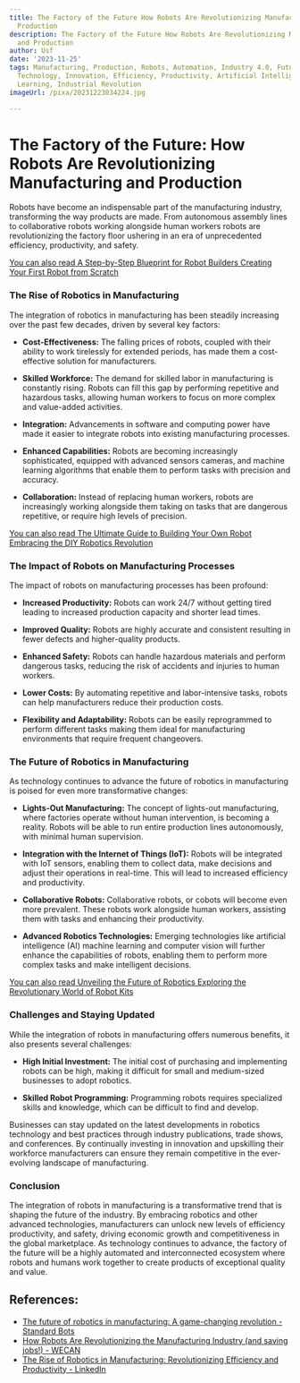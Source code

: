 ```yaml
---
title: The Factory of the Future How Robots Are Revolutionizing Manufacturing and
  Production
description: The Factory of the Future How Robots Are Revolutionizing Manufacturing
  and Production
author: Usf
date: '2023-11-25'
tags: Manufacturing, Production, Robots, Automation, Industry 4.0, Future of Work,
  Technology, Innovation, Efficiency, Productivity, Artificial Intelligence, Machine
  Learning, Industrial Revolution
imageUrl: /pixa/20231223034224.jpg

---
```

#  The  Factory of the Future: How Robots Are Revolutionizing  Manufacturing and Production

Robots have become an indispensable part of the manufacturing industry, transforming the way products are made. From autonomous assembly lines to collaborative robots working alongside human  workers robots are revolutionizing the factory floor ushering in  an era of unprecedented efficiency, productivity, and  safety.

[You can also read A Step-by-Step Blueprint for  Robot  Builders Creating Your First Robot from Scratch](A%20Step-by-Step%20Blueprint%20for%20Robot%20Builders%20Creating%20Your%20First%20Robot%20from%20Scratch)


### The Rise of Robotics in Manufacturing

The integration of robotics in manufacturing has been steadily  increasing over the past  few decades, driven by several key factors:

*  **Cost-Effectiveness:** The  falling prices of robots, coupled with their ability to work tirelessly for extended periods, has made them a cost-effective solution for manufacturers.

* **Skilled Workforce:** The demand for  skilled labor in manufacturing is constantly rising. Robots can fill this gap by performing  repetitive and hazardous tasks, allowing human workers to  focus on more complex and  value-added activities.

* **Integration:**  Advancements in software and computing power have made  it easier to integrate robots into existing  manufacturing processes.

* **Enhanced Capabilities:** Robots are becoming increasingly sophisticated,  equipped with advanced sensors cameras, and machine learning algorithms that enable them to perform tasks with precision and accuracy.

* **Collaboration:**  Instead of replacing human workers, robots are increasingly working alongside them taking on tasks that are dangerous repetitive, or require high levels of precision.

[You  can also read The Ultimate Guide to  Building Your Own Robot Embracing the  DIY  Robotics Revolution](The%20Ultimate%20Guide%20to%20Building%20Your%20Own%20Robot%20Embracing%20the%20DIY%20Robotics%20Revolution)


### The Impact of Robots on Manufacturing Processes

The impact of  robots on manufacturing processes has been profound:

* **Increased Productivity:**  Robots can work 24/7 without getting tired  leading to increased  production capacity and shorter lead times.

* **Improved Quality:** Robots are  highly accurate and consistent resulting in fewer defects and higher-quality products.

* **Enhanced Safety:** Robots can handle hazardous materials and perform dangerous tasks, reducing  the risk of accidents and injuries  to human workers.

* **Lower Costs:** By  automating repetitive and labor-intensive tasks,  robots can help manufacturers reduce their production  costs.

* **Flexibility and Adaptability:** Robots can be easily reprogrammed to perform different tasks making them ideal for manufacturing environments that require frequent changeovers.

### The Future of Robotics in Manufacturing

As technology  continues to advance the future of robotics in manufacturing is poised for even more transformative changes:

* **Lights-Out Manufacturing:** The concept of lights-out manufacturing, where factories operate without human intervention, is becoming a reality. Robots  will be able to run entire production lines autonomously, with minimal  human supervision.

*  **Integration with the Internet of Things  (IoT):** Robots will be  integrated with IoT sensors, enabling them to collect data, make decisions and adjust their operations in real-time. This will lead to increased efficiency and productivity.

* **Collaborative Robots:** Collaborative robots,  or  cobots will become even more  prevalent.  These robots work alongside human workers,  assisting them with tasks and enhancing their productivity.

* **Advanced Robotics Technologies:** Emerging technologies  like artificial intelligence  (AI) machine learning and computer vision will  further enhance  the capabilities of robots, enabling them to perform more complex tasks and make intelligent decisions.

[You can also  read  Unveiling the Future of Robotics Exploring the Revolutionary World of Robot Kits](Unveiling%20the%20Future%20of%20Robotics%20Exploring%20the%20Revolutionary%20World%20of%20Robot%20Kits)


### Challenges and Staying Updated

While the integration of robots in manufacturing offers numerous benefits, it also  presents several challenges:

* **High Initial Investment:** The initial cost of purchasing and  implementing robots can be high, making it difficult for  small and medium-sized  businesses to adopt robotics.

* **Skilled Robot Programming:** Programming robots requires  specialized skills and knowledge, which can be difficult to find and develop.

Businesses can stay updated on the latest developments  in robotics technology and  best practices through industry publications, trade shows, and conferences. By continually investing in  innovation  and upskilling their workforce manufacturers can ensure  they remain competitive in the ever-evolving landscape of manufacturing.

### Conclusion

The integration of robots in manufacturing is a transformative trend that is shaping  the future of the industry. By embracing robotics and other advanced technologies, manufacturers  can unlock new levels of efficiency productivity, and safety,  driving economic growth and competitiveness in the global marketplace. As technology continues to advance,  the factory of the future will be a  highly automated and interconnected ecosystem where robots and humans work  together to create products of exceptional quality and value.

## References:
- [The future of robotics in manufacturing: A game-changing revolution - Standard Bots](https://standardbots.com/blog/the-future-of-robotics-in-manufacturing-a-game-changing-revolution)
- [How Robots Are Revolutionizing the Manufacturing Industry (and saving jobs!) - WECAN](https://wecanmag.com/robots-revolutionizing-manufacturing-industry-saving-jobs/)
- [The Rise of Robotics in Manufacturing: Revolutionizing Efficiency and Productivity - LinkedIn](https://www.linkedin.com/pulse/rise-robotics-manufacturing-revolutionizing)
